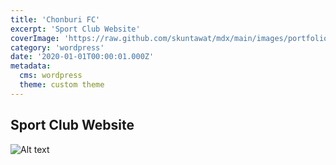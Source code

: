 ```yaml
---
title: 'Chonburi FC'
excerpt: 'Sport Club Website'
coverImage: 'https://raw.github.com/skuntawat/mdx/main/images/portfolio/_2020/chonburi-fc/chonburi-fc-1.png'
category: 'wordpress'
date: '2020-01-01T00:00:01.000Z'
metadata:
  cms: wordpress
  theme: custom theme
---
```


## Sport Club Website

![Alt text](https://raw.github.com/skuntawat/mdx/main/images/portfolio/_2020/chonburi-fc/chonburi-fc-1.png)
